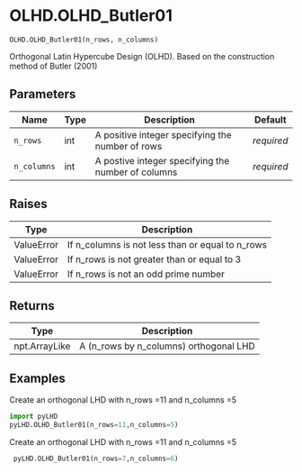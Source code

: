 # OLHD.OLHD_Butler01 { #pyLHD.OLHD.OLHD_Butler01 }

`OLHD.OLHD_Butler01(n_rows, n_columns)`

Orthogonal Latin Hypercube Design (OLHD). Based on the construction method of Butler (2001)

## Parameters

| Name        | Type   | Description                                        | Default    |
|-------------|--------|----------------------------------------------------|------------|
| `n_rows`    | int    | A positive integer specifying the number of rows   | _required_ |
| `n_columns` | int    | A postive integer specifying the number of columns | _required_ |

## Raises

| Type       | Description                                      |
|------------|--------------------------------------------------|
| ValueError | If n_columns is not less than or equal to n_rows |
| ValueError | If n_rows is not greater than or equal to 3      |
| ValueError | If n_rows is not an odd prime number             |

## Returns

| Type          | Description                            |
|---------------|----------------------------------------|
| npt.ArrayLike | A (n_rows by n_columns) orthogonal LHD |

## Examples



Create an orthogonal LHD with n_rows =11 and n_columns =5
```python
import pyLHD
pyLHD.OLHD_Butler01(n_rows=11,n_columns=5)
```
Create an orthogonal LHD with n_rows =11 and n_columns =5
```python
 pyLHD.OLHD_Butler01(n_rows=7,n_columns=6)
```